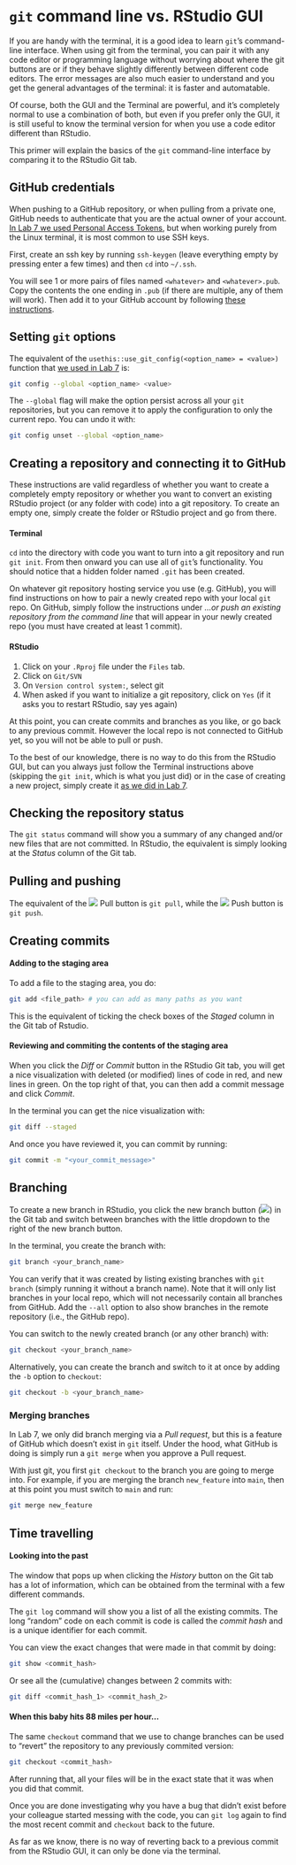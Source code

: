 # `git` command line vs. RStudio GUI {.unnumbered}

If you are handy with the terminal, it is a good idea to learn `git`'s command-line interface. When using git from the 
terminal, you can pair it with any code editor or programming language without worrying about where the git buttons are 
or if they behave slightly differently between different code editors. The error messages are also much easier to understand 
and you get the general advantages of the terminal: it is faster and automatable.

Of course, both the GUI and the Terminal are powerful, and it's completely normal to use a combination of both, but even if you
prefer only the GUI, it is still useful to know the terminal version for when you use a code editor different than RStudio.

This primer will explain the basics of the `git` command-line interface by comparing it to the RStudio Git tab.

## GitHub credentials

When pushing to a GitHub repository, or when pulling from a private one, GitHub needs to authenticate that you are the actual owner of
your account. [In Lab 7 we used Personal Access Tokens](lab07.qmd#setting-up-your-credentials-and-personal-access-token), but when working 
purely from the Linux terminal, it is most common to use SSH keys.

First, create an ssh key by running `ssh-keygen` (leave everything empty by pressing enter a few times) and then `cd` into `~/.ssh`.

You will see 1 or more pairs of files named `<whatever>` and `<whatever>.pub`. Copy the contents the one ending in `.pub` (if there are multiple, 
any of them will work). Then add it to your GitHub account by following [these instructions](https://docs.github.com/en/authentication/connecting-to-github-with-ssh/adding-a-new-ssh-key-to-your-github-account#adding-a-new-ssh-key-to-your-account).

## Setting `git` options

The equivalent of the `usethis::use_git_config(<option_name> = <value>)` function that [we used in Lab 7](lab07.qmd#setting-up-gits-pull-strategy) is:

```bash
git config --global <option_name> <value>
```

The `--global` flag will make the option persist across all your `git` repositories, but you can remove it to apply the configuration
to only the current repo. You can undo it with:

```bash
git config unset --global <option_name>
```

## Creating a repository and connecting it to GitHub

These instructions are valid regardless of whether you want to create a completely empty repository or whether you want 
to convert an existing RStudio project (or any folder with code) into a git repository. To create an empty one, simply
create the folder or RStudio project and go from there.

#### Terminal

`cd` into the directory with code you want to turn into a git repository and run `git init`. From then onward you
can use all of `git`'s functionality. You should notice that a hidden folder named `.git` has been created.

On whatever git repository hosting service you use (e.g. GitHub), you will find instructions on how to pair a newly 
created repo with your local `git` repo. On GitHub, simply follow the instructions under *…or push an existing repository 
from the command line* that will appear in your newly created repo (you must have created at least 1 commit).

#### RStudio

1. Click on your `.Rproj` file under the `Files` tab.
1. Click on `Git/SVN`
1. On `Version control system:`, select git
1. When asked if you want to initialize a git repository, click on `Yes` (if it asks you to restart RStudio, say yes again)

At this point, you can create commits and branches as you like, or go back to any previous commit. However the local repo is 
not connected to GitHub yet, so you will not be able to pull or push.

To the best of our knowledge, there is no way to do this from the RStudio GUI, but can you always just follow the Terminal 
instructions above (skipping the `git init`, which is what you just did) or in the case of creating a new project, simply 
create it [as we did in Lab 7](lab07.qmd#creating-the-repository).


## Checking the repository status

The `git status` command will show you a summary of any changed and/or new files that are not committed. In RStudio, the equivalent
is simply looking at the *Status* column of the Git tab.

## Pulling and pushing

The equivalent of the ![](images/pull.png) Pull button is `git pull`, while the ![](images/push.png) Push button is `git push`.

## Creating commits

#### Adding to the staging area

To add a file to the staging area, you do:

```bash
git add <file_path> # you can add as many paths as you want
```

This is the equivalent of ticking the check boxes of the *Staged* column in the Git tab of Rstudio.

#### Reviewing and commiting the contents of the staging area

When you click the *Diff* or *Commit* button in the RStudio Git tab, you will get a nice visualization with deleted (or modified)
lines of code in red, and new lines in green. On the top right of that, you can then add a commit message and click *Commit*.

In the terminal you can get the nice visualization with:

```bash
git diff --staged
``` 

And once you have reviewed it, you can commit by running:

```bash
git commit -m "<your_commit_message>"
```

## Branching

To create a new branch in RStudio, you click the new branch button (![](images/git_new_branch.png)) in the Git tab and switch between 
branches with the little dropdown to the right of the new branch button. 

In the terminal, you create the branch with:

```bash
git branch <your_branch_name>
```

You can verify that it was created by listing existing branches with `git branch` (simply running it without a branch name). Note that 
it will only list branches in your local repo, which will not necessarily contain all branches from GitHub. Add the `--all` option to 
also show branches in the remote repository (i.e., the GitHub repo).

You can switch to the newly created branch (or any other branch) with: 

```bash
git checkout <your_branch_name>
```

Alternatively, you can create the branch and switch to it at once by adding the `-b` option to `checkout`: 

```bash
git checkout -b <your_branch_name>
```

### Merging branches

In Lab 7, we only did branch merging via a *Pull request*, but this is a feature of GitHub which doesn't exist in `git` itself. Under
the hood, what GitHub is doing is simply run a `git merge` when you approve a Pull request. 

With just git, you first `git checkout` to the branch you are going to merge into. For example, if you are merging the branch 
`new_feature` into `main`, then at this point you must switch to `main` and run:

```bash
git merge new_feature
```

## Time travelling

#### Looking into the past

The window that pops up when clicking the *History* button on the Git tab has a lot of information, which can be obtained from the
terminal with a few different commands.

The `git log` command will show you a list of all the existing commits. The long "random" code on each commit is code is called 
the *commit hash* and is a unique identifier for each commit.

You can view the exact changes that were made in that commit by doing:

```bash
git show <commit_hash>
``` 

Or see all the (cumulative) changes between 2 commits with:

```bash
git diff <commit_hash_1> <commit_hash_2>
```

#### When this baby hits 88 miles per hour...

The same `checkout` command that we use to change branches can be used to "revert" the repository to any previously commited version:

```bash
git checkout <commit_hash>
```

After running that, all your files will be in the exact state that it was when you did that commit.

Once you are done investigating why you have a bug that didn't exist before your colleague started messing with the code, you can
`git log` again to find the most recent commit and `checkout` back to the future.

As far as we know, there is no way of reverting back to a previous commit from the RStudio GUI, it can only be done via the terminal. 
